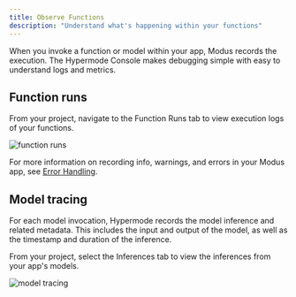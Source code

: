 ```yaml
---
title: Observe Functions
description: "Understand what's happening within your functions"
---
```


When you invoke a function or model within your app, Modus records the
execution. The Hypermode Console makes debugging simple with easy to understand
logs and metrics.

## Function runs

From your project, navigate to the Function Runs tab to view execution logs of
your functions.

![function runs](images/observe-functions/function-runs.png)

For more information on recording info, warnings, and errors in your Modus app,
see [Error Handling](/modus/error-handling).

## Model tracing

For each model invocation, Hypermode records the model inference and related
metadata. This includes the input and output of the model, as well as the
timestamp and duration of the inference.

From your project, select the Inferences tab to view the inferences from your
app's models.

![model tracing](images/observe-functions/inference-history.png)

